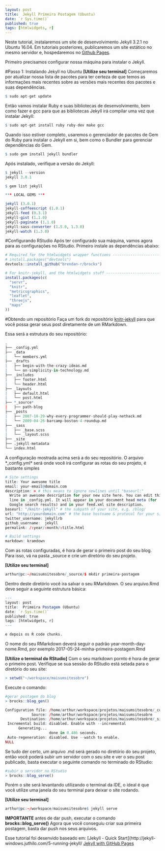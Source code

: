 ```yaml
---
layout: post
title:  Jekyll Primeira Postagem (Ubuntu)
date: `r Sys.time()`
published: true
tags: [htmlwidgets, r]
---
```


Neste tutorial, instalaremos um site de desenvolvimento Jekyll 3.2.1 no Ubuntu 16.04. Em tutoriais posteriores, publicaremos um site estático no mesmo servidor e, hospedaremos no [Github Pages](https://pages.github.com/).

Primeiro precisamos configurar nossa máquina para instalar o Jekyll.

#Passo 1: Instalando Jekyll no Ubuntu
**[Utilize seu terminal]**
Começaremos por atualizar nossa lista de pacotes para ter certeza de que temos as informações mais recentes sobre as versões mais recentes dos pacotes e suas dependências.

```r
$ sudo apt-get update
```

Então vamos instalar Ruby e suas bibliotecas de desenvolvimento, bem como fazer e gcc para que as bibliotecas Jekyll irá compilar uma vez que instalar Jekyll:

```r
$ sudo apt-get install ruby ruby-dev make gcc
```

Quando isso estiver completo, usaremos o gerenciador de pacotes de Gem do Ruby para instalar o Jekyll em si, bem como o Bundler para gerenciar dependências do Gem.

```r
$ sudo gem install jekyll bundler
```

Após instalado, verifique a versão do Jekyll:

```r
$ jekyll --version
jekyll 3.0.1

$ gem list jekyll

*** LOCAL GEMS ***

jekyll (3.0.1)
jekyll-coffeescript (1.0.1)
jekyll-feed (0.3.1)
jekyll-gist (1.1.0)
jekyll-paginate (1.1.0)
jekyll-sass-converter (1.5.0, 1.3.0)
jekyll-watch (1.3.0)

```


#Configurando RStudio
Após ter configurado sua máquina, vamos agora para as configurações no RStudio.
Primeiro instale as dependências abaixo:

```r
# Required for the htmlwidgets wrapper functions -----------------------------
# install.packages("devtools")
devtools::install_github("brendan-r/brocks")

# For knitr-jekyll, and the htmlwidgets stuff --------------------------------
install.packages(c(
  "servr",
  "knitr",
  "metricsgraphics",
  "leaflet",
  "threejs",
  "maps"
))

```


#Obtendo um repositório
Faça um fork do repositório [knitr-jekyll](https://github.com/yihui/knitr-jekyll) para que você possa gerar seus post diretamente de um RMarkdown. 

Essa será a estrutura do seu repositório:

```r
.
├── _config.yml
├── _data
|   └── members.yml
├── _drafts
|   ├── begin-with-the-crazy-ideas.md
|   └── on-simplicity-in-technology.md
├── _includes
|   ├── footer.html
|   └── header.html
├── _layouts
|   ├── default.html
|   └── post.html
├── *_source*
|   ├── path-blog
├── _posts
|   ├── 2007-10-29-why-every-programmer-should-play-nethack.md
|   └── 2009-04-26-barcamp-boston-4-roundup.md
├── _sass
|   ├── _base.scss
|   └── _layout.scss
├── _site
├── .jekyll-metadata
└── index.html 
```

A configuração mostrada acima será a do seu repositório. O arquivo *_config.yml* será onde você irá configurar as rotas do seu projeto, é bastante simples

```r
# Site settings
title: Your awesome title
email: your-email@domain.com
description: > # this means to ignore newlines until "baseurl:"
  Write an awesome description for your new site here. You can edit this
  line in _config.yml. It will appear in your document head meta (for
  Google search results) and in your feed.xml site description.
baseurl: "/knitr-jekyll" # the subpath of your site, e.g. /blog/
url: "http://yourdomain.com" # the base hostname & protocol for your site
twitter_username: jekyllrb
github_username:  jekyll
permalink: /:year/:month/:title.html

# Build settings
markdown: kramdown
```

Com as rotas configuradas, é hora de gerar o primeiro post do seu blog. Para isso, vá na pasta _source e crie um diretório do seu projeto.

**[Utilize seu terminal]**
```r
arthur@pc:~/maisumsitesobre/_source/$ mkdir primeira-postagem
```

Dentro deste diretório você ira salvar o seu RMarkdown. O seu arquivo.Rmd deve seguir a seguinte estrutura básica:

```r
---
layout: post
title:  Primeira Postagem (Ubuntu)
date: `r Sys.time()`
published: true
tags: [htmlwidgets, r]
---

e depois os R code chunks.
```

O nome do seu RMarkdown deverá seguir o padrão year-month-day-nome.Rmd, por exemplo 2017-05-24-minha-primeira-postagem.Rmd

**[Utilize o terminal do RStudio]**
Com o seu markdown pornto é hora de gerar o primeiro post. Verifique se sua sessão do RStudio está setada para o diretório do seu site: 

```r
> setwd("~/workspace/maisumsitesobre")
```

Execute o comando:
```r
#gerar postagem do blog
> brocks::blog_gen()

Configuration file: /home/arthur/workspace/projetos/maisumsitesobre/_config.yml
            Source: /home/arthur/workspace/projetos/maisumsitesobre
       Destination: /home/arthur/workspace/projetos/maisumsitesobre/_site
 Incremental build: disabled. Enable with --incremental
      Generating... 
                    done in 0.486 seconds.
 Auto-regeneration: disabled. Use --watch to enable.
NULL
```

Se tudo der certo, um arquivo .md será gerado no diretório do seu projeto, então você poderá subir um servidor com o seu site e ver o seu post publicado, basta executar o seguinte comando no terminado do RStudio:

```r
#subir o servidor no RStudio
> brocks::blog_serve()
```

Porém o site será levantando utilizando o terminal da IDE, o ideal é que você utilize uma janela do seu terminal para deixar o site rodando. 

**[Utilize seu terminal]**

```r
arthur@pc:~/workspace/maisumsitesobre$ jekyll serve
```

**IMPORTANTE** antes de dar push, executar o comando **brocks::blog_serve()**
Agora que você conseguiu criar sua primeira postagem, basta dar push nos seus arquivos. 

Esse tutorial foi desenvido baseado em:
[Jekyll - Quick Start](http://jekyll-windows.juthilo.com/5-running-jekyll/
[Jekyll with GitHub Pages](https://www.smashingmagazine.com/2014/08/build-blog-jekyll-github-pages/)
